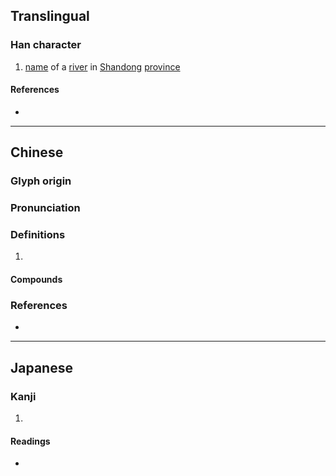 {{character info/new}}
{{also|渑}}
==Translingual==

===Han character===
{{Han char|rn=85|rad=水|as=13|sn=16|four=37117|canj=ERXU|ids=⿰氵黽}}

# [[name]] of a [[river]] in [[Shandong]] [[province]]

====References====
* {{Han ref|kx=0652.390|dkj=18378|dj=1062.280|hdz=31755.080|uh=6FA0|ud=28576|bh=BF49|bd=48969}}

----

==Chinese==
{{zh-forms|s=渑}}

===Glyph origin===
{{Han etym}}

===Pronunciation===
{{zh-pron
|m=miǎn,shéng
|c=man5,min5,sing4
|mc=y
|oc=y
|cat=
}}
{{zh-attn-split}}

===Definitions===
{{zh-hanzi}}

# {{rfdef|zh}}

====Compounds====
{{zh-der|澠池|澠水|澠池之功|澠池會}}

===References===
* {{R:yue:mfccd}}

----

==Japanese==

===Kanji===
{{ja-kanji|grade=|rs=水13}}

# {{defn|lang=ja|sort=水13}}

====Readings====
* {{ja-readings|on=[[しょう]] (shō), [[じょう]] (jō), [[びん]] (bin), [[みん]] (min)|kun=}}
